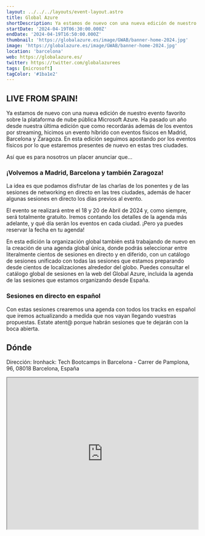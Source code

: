 ```yaml
---
layout: ../../../layouts/event-layout.astro
title: Global Azure
shortDescription: Ya estamos de nuevo con una nueva edición de nuestro evento favorito sobre la plataforma de nube pública Microsoft Azure. Ha pasado un año desde nuestra última edición que como recordarás además de los eventos por streaming, hicimos un evento híbrido con eventos físicos en Madrid, Barcelona y Zaragoza.
startDate: '2024-04-19T06:30:00.000Z'
endDate: '2024-04-19T16:50:00.000Z'
thumbnail: 'https://globalazure.es/image/GWAB/banner-home-2024.jpg'
image: 'https://globalazure.es/image/GWAB/banner-home-2024.jpg'
location: 'barcelona'
web: https://globalazure.es/
twitter: https://twitter.com/globalazurees
tags: [microsoft]
tagColor: '#1ba1e2'
---
```


## LIVE FROM SPAIN!

Ya estamos de nuevo con una nueva edición de nuestro evento favorito sobre la plataforma de nube pública Microsoft Azure. Ha pasado un año desde nuestra última edición que como recordarás además de los eventos por streaming, hicimos un evento híbrido con eventos físicos en Madrid, Barcelona y Zaragoza. En esta edición seguimos apostando por los eventos físicos por lo que estaremos presentes de nuevo en estas tres ciudades.

Así que es para nosotros un placer anunciar que...

### ¡Volvemos a Madrid, Barcelona y también Zaragoza!

La idea es que podamos disfrutar de las charlas de los ponentes y de las sesiones de networking en directo en las tres ciudades, además de hacer algunas sesiones en directo los días previos al evento.

El evento se realizará entre el 18 y 20 de Abril de 2024 y, como siempre, será totalmente gratuito. Iremos contando los detalles de la agenda más adelante, y qué día serán los eventos en cada ciudad. ¡Pero ya puedes reservar la fecha en tu agenda!

En esta edición la organización global también está trabajando de nuevo en la creación de una agenda global única, donde podrás seleccionar entre literalmente cientos de sesiones en directo y en diferido, con un catálogo de sesiones unificado con todas las sesiones que estamos preparando desde cientos de localizaciones alrededor del globo. Puedes consultar el catálogo global de sesiones en la web del Global Azure, incluida la agenda de las sesiones que estamos organizando desde España.

### Sesiones en directo en español

Con estas sesiones crearemos una agenda con todos los tracks en español que iremos actualizando a medida que nos vayan llegando vuestras propuestas. Estate atent@ porque habrán sesiones que te dejarán con la boca abierta.

## Dónde

Dirección: Ironhack: Tech Bootcamps in Barcelona - Carrer de Pamplona, 96, 08018 Barcelona, España

<iframe
  style="width: 100%; height: 400px;"
  height="400"
  allowfullscreen=""
  loading="lazy"
  referrerpolicy="no-referrer-when-downgrade"
  src="https://www.google.com/maps/embed?pb=!1m18!1m12!1m3!1d2992.910863591077!2d2.1902493!3d41.397742099999995!2m3!1f0!2f0!3f0!3m2!1i1024!2i768!4f13.1!3m3!1m2!1s0x12a4a2e4ddd5122f%3A0xfe5222819e3b6768!2sIronhack%3A%20Tech%20Bootcamps%20in%20Barcelona!5e0!3m2!1ses!2ses!4v1712386201276!5m2!1ses!2ses"
  aria-label="Ironhack: Tech Bootcamps in Barcelona - Carrer de Pamplona, 96, 08018 Barcelona, España"
></iframe>
